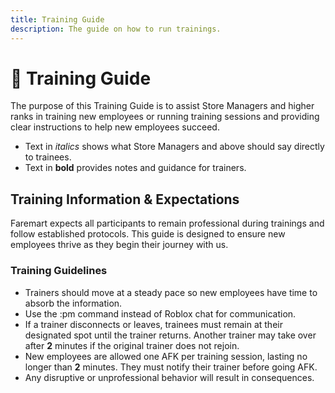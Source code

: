 ```yaml
---
title: Training Guide
description: The guide on how to run trainings.
---
```


# 👥 Training Guide

<Callout title="Guidance">
The purpose of this Training Guide is to assist Store Managers and higher ranks in training new employees or running training sessions and providing clear instructions to help new employees succeed.

- Text in *italics* shows what Store Managers and above should say directly to trainees.
- Text in **bold** provides notes and guidance for trainers.
</Callout>

## Training Information & Expectations
Faremart expects all participants to remain professional during trainings and follow established protocols. This guide is designed to ensure new employees thrive as they begin their journey with us.

### Training Guidelines
* Trainers should move at a steady pace so new employees have time to absorb the information.
* Use the :pm command instead of Roblox chat for communication.
* If a trainer disconnects or leaves, trainees must remain at their designated spot until the trainer returns. Another trainer may take over after **2** minutes if the original trainer does not rejoin.
* New employees are allowed one AFK per training session, lasting no longer than **2** minutes. They must notify their trainer before going AFK.
* Any disruptive or unprofessional behavior will result in consequences.